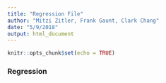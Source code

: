 ```yaml
---
title: "Regression File"
author: "Mitzi Zitler, Frank Gaunt, Clark Chang"
date: "5/9/2018"
output: html_document
---
```


```r
knitr::opts_chunk$set(echo = TRUE)
```

### Regression


